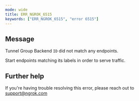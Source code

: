 ```yaml
---
mode: wide
title: ERR_NGROK_6515
keywords: ["ERR_NGROK_6515", "error 6515"]
---
```


## Message

Tunnel Group Backend `ID` did not match any endpoints.

Start endpoints matching its labels in order to serve traffic.

## Further help

If you're having trouble resolving this error, please reach out to [support@ngrok.com](mailto:support@ngrok.com?subject=Help%20with%20ERR_NGROK_6515)
